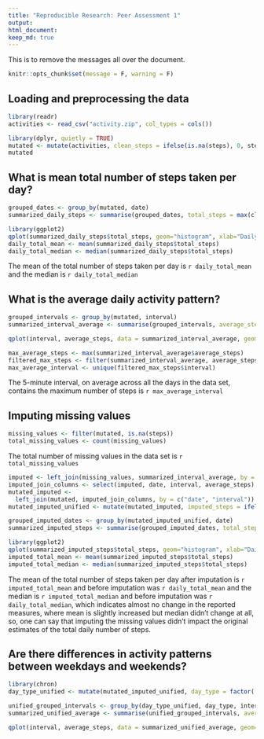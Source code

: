 ```yaml
---
title: "Reproducible Research: Peer Assessment 1"
output: 
html_document:
keep_md: true
---
```


This is to remove the messages all over the document.
```r
knitr::opts_chunk$set(message = F, warning = F)
```


## Loading and preprocessing the data
```r
library(readr)
activities <- read_csv("activity.zip", col_types = cols())

library(dplyr, quietly = TRUE)
mutated <- mutate(activities, clean_steps = ifelse(is.na(steps), 0, steps))
mutated
```


## What is mean total number of steps taken per day?
```r
grouped_dates <- group_by(mutated, date)
summarized_daily_steps <- summarise(grouped_dates, total_steps = max(clean_steps))

library(ggplot2)
qplot(summarized_daily_steps$total_steps, geom="histogram", xlab="Daily total steps") 
daily_total_mean <- mean(summarized_daily_steps$total_steps)
daily_total_median <- median(summarized_daily_steps$total_steps)
```
The mean of the total number of steps taken per day is `r daily_total_mean` and the median is `r daily_total_median`

## What is the average daily activity pattern?



```r
grouped_intervals <- group_by(mutated, interval)
summarized_interval_average <- summarise(grouped_intervals, average_steps = mean(clean_steps))

qplot(interval, average_steps, data = summarized_interval_average, geom="path", ylab="Average steps") 

max_average_steps <- max(summarized_interval_average$average_steps)
filtered_max_steps <- filter(summarized_interval_average, average_steps == max_average_steps)
max_average_interval <- unique(filtered_max_steps$interval)
```
The 5-minute interval, on average across all the days in the data set, contains the maximum number of steps is `r max_average_interval`

## Imputing missing values



```r
missing_values <- filter(mutated, is.na(steps)) 
total_missing_values <- count(missing_values)
```
The total number of missing values in the data set is `r total_missing_values`
```r
imputed <- left_join(missing_values, summarized_interval_average, by = "interval")
imputed_join_columns <- select(imputed, date, interval, average_steps)
mutated_imputed <- 
  left_join(mutated, imputed_join_columns, by = c("date", "interval"))
mutated_imputed_unified <- mutate(mutated_imputed, imputed_steps = ifelse(is.na(steps), average_steps, steps))

grouped_imputed_dates <- group_by(mutated_imputed_unified, date)
summarized_imputed_steps <- summarise(grouped_imputed_dates, total_steps = max(imputed_steps))

library(ggplot2)
qplot(summarized_imputed_steps$total_steps, geom="histogram", xlab="Daily imputed total steps") 
imputed_total_mean <- mean(summarized_imputed_steps$total_steps)
imputed_total_median <- median(summarized_imputed_steps$total_steps)
```
The mean of the total number of steps taken per day after imputation is `r imputed_total_mean` and before imputation was `r daily_total_mean` and the median is `r imputed_total_median` and before imputation was `r daily_total_median`, which indicates almost no change in the reported measures, where mean is slightly increased but median didn't change at all, so, one can say that imputing the missing values didn't impact the original estimates of the total daily number of steps.

## Are there differences in activity patterns between weekdays and weekends?

```r
library(chron)
day_type_unified <- mutate(mutated_imputed_unified, day_type = factor( ifelse(is.weekend(date), "weekend", "weekday")))

unified_grouped_intervals <- group_by(day_type_unified, day_type, interval)
summarized_unified_average <- summarise(unified_grouped_intervals, average_steps = mean(imputed_steps))

qplot(interval, average_steps, data = summarized_unified_average, geom="path", ylab="Average steps", facets = "day_type")
```